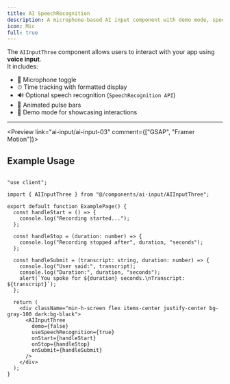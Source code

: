 ```yaml
---
title: AI SpeechRecognition
description: A microphone-based AI input component with demo mode, speech recognition, pulse bars, and time tracking.
icon: Mic
full: true
---
```


The `AIInputThree` component allows users to interact with your app using **voice input**.  
It includes:  
- 🎤 Microphone toggle  
- ⏱ Time tracking with formatted display  
- 🔊 Optional speech recognition (`SpeechRecognition API`)  
- 🌊 Animated pulse bars  
- 🧪 Demo mode for showcasing interactions  

---


<Preview link="ai-input/ai-input-03" comment={["GSAP", "Framer Motion"]}>
  <AIInputThree />
</Preview>


## Example Usage

```tsx

"use client";

import { AIInputThree } from "@/components/ai-input/AIInputThree";

export default function ExamplePage() {
  const handleStart = () => {
    console.log("Recording started...");
  };

  const handleStop = (duration: number) => {
    console.log("Recording stopped after", duration, "seconds");
  };

  const handleSubmit = (transcript: string, duration: number) => {
    console.log("User said:", transcript);
    console.log("Duration:", duration, "seconds");
    alert(`You spoke for ${duration} seconds.\nTranscript: ${transcript}`);
  };

  return (
    <div className="min-h-screen flex items-center justify-center bg-gray-100 dark:bg-black">
      <AIInputThree
        demo={false}
        useSpeechRecognition={true}
        onStart={handleStart}
        onStop={handleStop}
        onSubmit={handleSubmit}
      />
    </div>
  );
}


